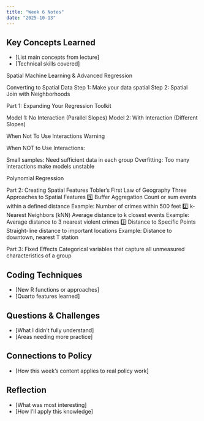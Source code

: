 ```yaml
---
title: "Week 6 Notes"
date: "2025-10-13"
---
```


## Key Concepts Learned
- [List main concepts from lecture]
- [Technical skills covered]

Spatial Machine Learning & Advanced Regression

Converting to Spatial Data
Step 1: Make your data spatial
Step 2: Spatial Join with Neighborhoods

Part 1: Expanding Your Regression Toolkit

Model 1: No Interaction (Parallel Slopes)
Model 2: With Interaction (Different Slopes)

When Not To Use Interactions
Warning

When NOT to Use Interactions:

Small samples: Need sufficient data in each group
Overfitting: Too many interactions make models unstable

Polynomial Regression

Part 2: Creating Spatial Features
Tobler’s First Law of Geography
Three Approaches to Spatial Features
1️⃣ Buffer Aggregation
Count or sum events within a defined distance
Example: Number of crimes within 500 feet
2️⃣ k-Nearest Neighbors (kNN)
Average distance to k closest events
Example: Average distance to 3 nearest violent crimes
3️⃣ Distance to Specific Points
Straight-line distance to important locations
Example: Distance to downtown, nearest T station

Part 3: Fixed Effects
Categorical variables that capture all unmeasured characteristics of a group


## Coding Techniques
- [New R functions or approaches]
- [Quarto features learned]


  


## Questions & Challenges
- [What I didn't fully understand]
- [Areas needing more practice]



## Connections to Policy
- [How this week's content applies to real policy work]

## Reflection
- [What was most interesting]
- [How I'll apply this knowledge]
